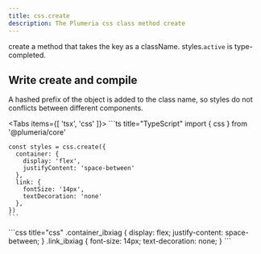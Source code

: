```yaml
---
title: css.create
description: The Plumeria css class method create
---
```



create a method that takes the key as a className.
styles.`active` is type-completed.

## Write create and compile

A hashed prefix of the object is added to the class name, so styles do not conflicts between different components.

<Tabs items={[ 'tsx', 'css' ]}>
  <Tab>
    ```ts title="TypeScript"
    import { css } from '@plumeria/core'

    const styles = css.create({
      container: {
        display: 'flex',
        justifyContent: 'space-between'
      },
      link: {
        fontSize: '14px',
        textDecoration: 'none'
      },
    })
    ```

  </Tab>
  <Tab>
    ```css title="css"
    .container_ibxiag {
      display: flex;
      justify-content: space-between;
    }
    .link_ibxiag {
      font-size: 14px;
      text-decoration: none;
    }
    ```

  </Tab>
</Tabs>
